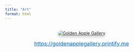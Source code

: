 ```yaml
---
title: "Art"
format: html
---
```


<style>
.gallery-container {
  text-align: center;
  margin-top: 2rem;
}
.gallery-container img {
  max-width: 100%;
  height: auto;
  border-radius: 12px;
  box-shadow: 0 4px 10px rgba(0,0,0,0.2);
}
.gallery-link {
  font-size: 1.1rem;
  display: block;
  margin-top: 1rem;
  text-decoration: underline;
  color: #0066cc;
  text-align: center;
}
</style>

<div class="gallery-container">
  <a href="https://goldenapplegallery.printify.me">
    <img src="goldenapplegallery.png" alt="Golden Apple Gallery"/>
  </a>
  <a class="gallery-link" href="https://goldenapplegallery.printify.me/category/all/1?sort=price-desc">
    https://goldenapplegallery.printify.me
  </a>
</div>
